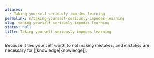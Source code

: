 ```yaml
---
aliases:
  - Taking yourself seriously impedes learning
permalink: n/taking-yourself-seriously-impedes-learning
slug: taking-yourself-seriously-impedes-learning
status: null
title: Taking yourself seriously impedes learning
---
```

Because it ties your self worth to not making mistakes, and mistakes are necessary for [[knowledge|Knowledge]].
